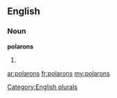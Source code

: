 ==English==

===Noun===
'''polarons'''

# {{plural of|[[polaron]]}}

[[Category:English plurals]]

[[ar:polarons]]
[[fr:polarons]]
[[my:polarons]]